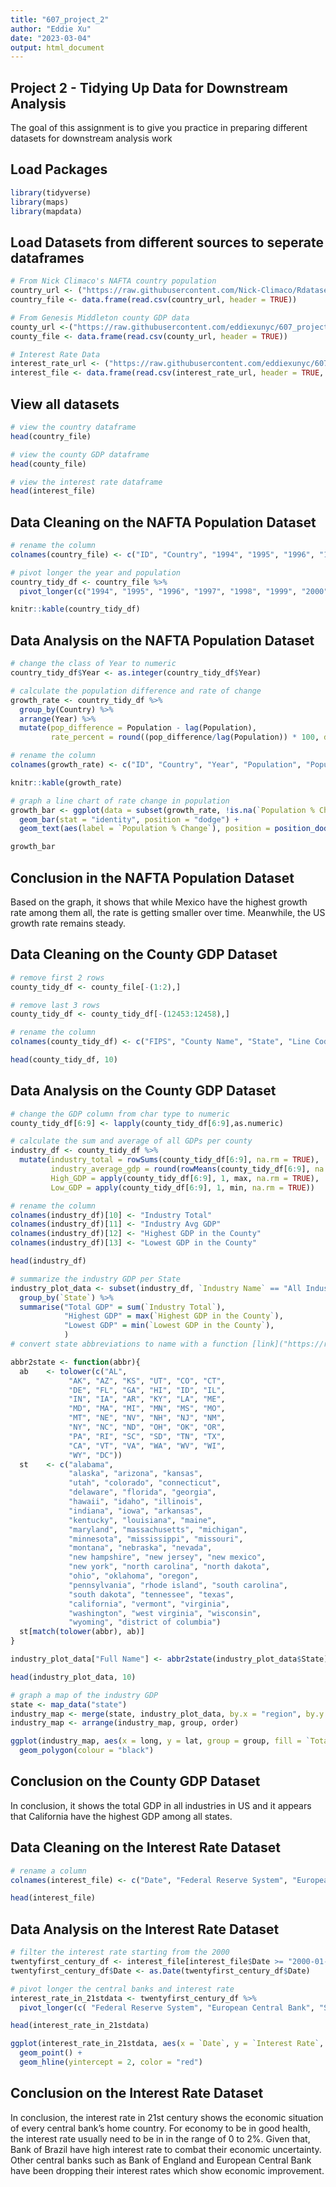 ```yaml
---
title: "607_project_2"
author: "Eddie Xu"
date: "2023-03-04"
output: html_document
---
```

## Project 2 - Tidying Up Data for Downstream Analysis
The goal of this assignment is to give you practice in preparing different datasets for downstream
analysis work

## Load Packages
```r
library(tidyverse)
library(maps)
library(mapdata)
```

## Load Datasets from different sources to seperate dataframes
```r
# From Nick Climaco's NAFTA country population
country_url <- ("https://raw.githubusercontent.com/Nick-Climaco/Rdataset/main/nafta_countries.csv")
country_file <- data.frame(read.csv(country_url, header = TRUE))

# From Genesis Middleton county GDP data
county_url <-("https://raw.githubusercontent.com/eddiexunyc/607_project_2/main/Resources/gdp_by_county.csv")
county_file <- data.frame(read.csv(county_url, header = TRUE))

# Interest Rate Data
interest_rate_url <- ("https://raw.githubusercontent.com/eddiexunyc/607_project_2/main/Resources/interest_rate.csv")
interest_file <- data.frame(read.csv(interest_rate_url, header = TRUE, sep = ";"))
```

## View all datasets
```r
# view the country dataframe
head(country_file)
```

```r
# view the county GDP dataframe
head(county_file)
```

```r
# view the interest rate dataframe
head(interest_file)
```

## Data Cleaning on the NAFTA Population Dataset
```r
# rename the column 
colnames(country_file) <- c("ID", "Country", "1994", "1995", "1996", "1997", "1998", "1999", "2000")

# pivot longer the year and population
country_tidy_df <- country_file %>%
  pivot_longer(c("1994", "1995", "1996", "1997", "1998", "1999", "2000"), names_to = "Year", values_to = "Population")

knitr::kable(country_tidy_df)
```

## Data Analysis on the NAFTA Population Dataset
```r
# change the class of Year to numeric
country_tidy_df$Year <- as.integer(country_tidy_df$Year)

# calculate the population difference and rate of change
growth_rate <- country_tidy_df %>%
  group_by(Country) %>%
  arrange(Year) %>%
  mutate(pop_difference = Population - lag(Population),
         rate_percent = round((pop_difference/lag(Population)) * 100, digits = 2))

# rename the column
colnames(growth_rate) <- c("ID", "Country", "Year", "Population", "Population Difference", "Population % Change")

knitr::kable(growth_rate)
```

```r
# graph a line chart of rate change in population
growth_bar <- ggplot(data = subset(growth_rate, !is.na(`Population % Change`)), aes(x = Year, y = `Population % Change`, fill = `Country`)) +
  geom_bar(stat = "identity", position = "dodge") +
  geom_text(aes(label = `Population % Change`), position = position_dodge(0.9), color = "black", vjust = 1, hjust = 0.5)

growth_bar
```
## Conclusion in the NAFTA Population Dataset
Based on the graph, it shows that while Mexico have the highest growth rate among them all, the rate is getting smaller over time. Meanwhile, the US growth rate remains steady.

## Data Cleaning on the County GDP Dataset
```r
# remove first 2 rows
county_tidy_df <- county_file[-(1:2),]

# remove last 3 rows
county_tidy_df <- county_tidy_df[-(12453:12458),]

# rename the column
colnames(county_tidy_df) <- c("FIPS", "County Name", "State", "Line Code", "Industry Name", "GDP in 2012 (thousands of dollars)", "GDP in 2013 (thousands of dollars)", "GDP in 2014 (thousands of dollars)", "GDP in 2015 (thousands of dollars)")

head(county_tidy_df, 10)
```

## Data Analysis on the County GDP Dataset
```r
# change the GDP column from char type to numeric
county_tidy_df[6:9] <- lapply(county_tidy_df[6:9],as.numeric)

# calculate the sum and average of all GDPs per county
industry_df <- county_tidy_df %>%
  mutate(industry_total = rowSums(county_tidy_df[6:9], na.rm = TRUE),
         industry_average_gdp = round(rowMeans(county_tidy_df[6:9], na.rm =TRUE), digits = 2),
         High_GDP = apply(county_tidy_df[6:9], 1, max, na.rm = TRUE),
         Low_GDP = apply(county_tidy_df[6:9], 1, min, na.rm = TRUE))

# rename the column
colnames(industry_df)[10] <- "Industry Total"
colnames(industry_df)[11] <- "Industry Avg GDP"
colnames(industry_df)[12] <- "Highest GDP in the County"
colnames(industry_df)[13] <- "Lowest GDP in the County"

head(industry_df)
```

```r
# summarize the industry GDP per State
industry_plot_data <- subset(industry_df, `Industry Name` == "All Industries") %>%
  group_by(`State`) %>%
  summarise("Total GDP" = sum(`Industry Total`),
            "Highest GDP" = max(`Highest GDP in the County`),
            "Lowest GDP" = min(`Lowest GDP in the County`),
            )
# convert state abbreviations to name with a function [link]("https://rdrr.io/cran/usdata/src/R/abbr2state.R")

abbr2state <- function(abbr){
  ab    <- tolower(c("AL",
             "AK", "AZ", "KS", "UT", "CO", "CT",
             "DE", "FL", "GA", "HI", "ID", "IL",
             "IN", "IA", "AR", "KY", "LA", "ME",
             "MD", "MA", "MI", "MN", "MS", "MO",
             "MT", "NE", "NV", "NH", "NJ", "NM",
             "NY", "NC", "ND", "OH", "OK", "OR",
             "PA", "RI", "SC", "SD", "TN", "TX",
             "CA", "VT", "VA", "WA", "WV", "WI",
             "WY", "DC"))
  st    <- c("alabama",
             "alaska", "arizona", "kansas",
             "utah", "colorado", "connecticut",
             "delaware", "florida", "georgia",
             "hawaii", "idaho", "illinois",
             "indiana", "iowa", "arkansas",
             "kentucky", "louisiana", "maine",
             "maryland", "massachusetts", "michigan",
             "minnesota", "mississippi", "missouri",
             "montana", "nebraska", "nevada",
             "new hampshire", "new jersey", "new mexico",
             "new york", "north carolina", "north dakota",
             "ohio", "oklahoma", "oregon",
             "pennsylvania", "rhode island", "south carolina",
             "south dakota", "tennessee", "texas",
             "california", "vermont", "virginia",
             "washington", "west virginia", "wisconsin",
             "wyoming", "district of columbia")
  st[match(tolower(abbr), ab)]
}

industry_plot_data["Full Name"] <- abbr2state(industry_plot_data$State)

head(industry_plot_data, 10)
```

```r
# graph a map of the industry GDP
state <- map_data("state")
industry_map <- merge(state, industry_plot_data, by.x = "region", by.y = "Full Name")
industry_map <- arrange(industry_map, group, order)

ggplot(industry_map, aes(x = long, y = lat, group = group, fill = `Total GDP`)) +
  geom_polygon(colour = "black")
```

## Conclusion on the County GDP Dataset
In conclusion, it shows the total GDP in all industries in US and it appears that California have the highest GDP among all states.

## Data Cleaning on the Interest Rate Dataset
```r
# rename a column
colnames(interest_file) <- c("Date", "Federal Reserve System", "European Central Bank", "Swiss National Bank", "Bank of England", "Reserve Bank of Australia", "Bank of Japan", "Bank of Brazil")

head(interest_file)
```

## Data Analysis on the Interest Rate Dataset
```r
# filter the interest rate starting from the 2000
twentyfirst_century_df <- interest_file[interest_file$Date >= "2000-01-01" & interest_file$Date <= "2022-12-31", ]
twentyfirst_century_df$Date <- as.Date(twentyfirst_century_df$Date)

# pivot longer the central banks and interest rate
interest_rate_in_21stdata <- twentyfirst_century_df %>%
  pivot_longer(c( "Federal Reserve System", "European Central Bank", "Swiss National Bank", "Bank of England", "Reserve Bank of Australia", "Bank of Japan", "Bank of Brazil"), names_to = "Central Bank Name", values_to = "Interest Rate")

head(interest_rate_in_21stdata)

```

```r
ggplot(interest_rate_in_21stdata, aes(x = `Date`, y = `Interest Rate`, color = `Central Bank Name`)) +
  geom_point() +
  geom_hline(yintercept = 2, color = "red")
```

## Conclusion on the Interest Rate Dataset
In conclusion, the interest rate in 21st century shows the economic situation of every central bank's home country. For economy to be in good health, the interest rate usually need to be in in the range of 0 to 2%. Given that, Bank of Brazil have high interest rate to combat their economic uncertainty. Other central banks such as Bank of England and European Central Bank have been dropping their interest rates which show economic improvement.

